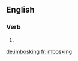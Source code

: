 ==English==

===Verb===
{{head|en|present participle}}

# {{present participle of|imbosk|lang=en|nocat=1}}

[[de:imbosking]]
[[fr:imbosking]]